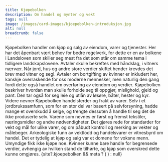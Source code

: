 ```yaml
---
title: Kjøpebolken
description: Om handel og mynter og vekt
tags: null
image: /images/card-images/kjoepebolken-introduksjon.jpg
alt: null
breadcrumb: false
---
```



<SitatHero 
    title='Kjøpebolken'
    ingress='«De avtalene som er inngått ved håndslag, og som kan holdes i samsvar med lovene, skal holdes.»'  
    footer='Kjøpebolken, kapittel 13'
/>
 
<Spacer height={10}/>

<Container stil="firstletter text-left text-xl" columns={2} margin={10}>
    Kjøpebolken handler om kjøp og salg av eiendom, varer og tjenester. Her har det åpenbart vært behov for bedre regelverk, for dette er en av bolkene i Landsloven som skiller seg mest fra det som står om samme tema i tidligere landskapslovene. Avtaler skulle bekreftes med håndslag, i vitners nærvær. Når jord, hus og andre store verdier skiftet hender krevdes det brev med vitner og segl. Avtaler om bortgifting av kvinner er inkludert her, kanskje overraskende for oss moderne mennesker, men naturlig den gang fordi dette også handlet om overføring av eiendom og verdier. Kjøpebolken beskriver hvordan man skulle forholde seg til oppgjør, mislighold, gjeld og pant. Den tar også for seg leie og utlån av løsøre, båter, hester og kyr. Videre nevner Kjøpebolken handelsferder og frakt av varer. Selv i et jordbrukssamfunn, som for en stor del var basert på selvforsyning, hadde mange et overskudd å selge, og trengte dessuten å handle til seg det de ikke produserte selv. Varene som nevnes er først og fremst tekstiler, næringsmidler og andre nødvendigheter. Det gjøres rede for standarder for vekt og mål for ulike varer, og om påbudt kontroll og merking av vekter og målebeger. Arkeologiske funn av vektlodd og handelsvarer er vitnesbyrd om handel. Det er tydelig at kjøp og salg var et domene for voksne menn. Umyndige fikk ikke kjøpe noe. Kvinner kunne bare handle for begrensede verdier, avhengig av hvilken stand de tilhørte, og kjøp som overskred dette kunne omgjøres.
</Container>

<Container>
    <Spacer height={10}/>
    {site?.kjoepebolken && meta ? (
    <SubTextsCards items={site.kjoepebolken} meta={meta} />
  ) : null}
</Container>

